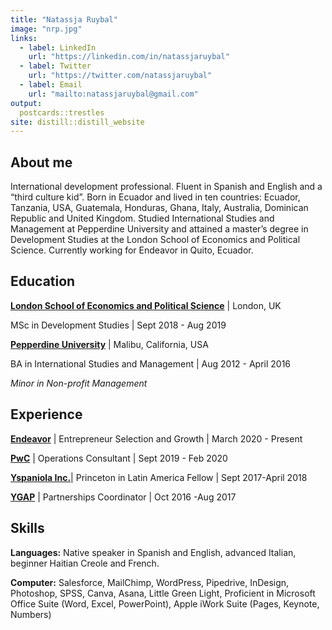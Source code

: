 ```yaml
---
title: "Natassja Ruybal"
image: "nrp.jpg"
links:
  - label: LinkedIn
    url: "https://linkedin.com/in/natassjaruybal"
  - label: Twitter
    url: "https://twitter.com/natassjaruybal"
  - label: Email
    url: "mailto:natassjaruybal@gmail.com"
output:
  postcards::trestles
site: distill::distill_website
---
```


## About me

International development professional. Fluent in Spanish and English and a "third culture kid". Born in Ecuador and lived in ten countries: Ecuador, Tanzania, USA, Guatemala, Honduras, Ghana, Italy, Australia, Dominican Republic and United Kingdom. Studied International Studies and Management at Pepperdine University and attained a master's degree in Development Studies at the London School of Economics and Political Science. Currently working for Endeavor in Quito, Ecuador.

## Education

[**London School of Economics and Political Science**](https://www.lse.ac.uk) \| London, UK

MSc in Development Studies \| Sept 2018 - Aug 2019

[**Pepperdine University**](https://www.pepperdine.edu) \| Malibu, California, USA

BA in International Studies and Management \| Aug 2012 - April 2016

*Minor in Non-profit Management*

## Experience

[**Endeavor**](https://endeavor.org) \| Entrepreneur Selection and Growth \| March 2020 - Present

[**PwC**](http://pwc.com) \| Operations Consultant \| Sept 2019 - Feb 2020

[**Yspaniola Inc.**](https://www.yspaniola.org)\| Princeton in Latin America Fellow \| Sept 2017-April 2018

[**YGAP**](https://ygap.org) \| Partnerships Coordinator \| Oct 2016 -Aug 2017

## Skills

**Languages:** Native speaker in Spanish and English, advanced Italian, beginner Haitian Creole and French.

**Computer:** Salesforce, MailChimp, WordPress, Pipedrive, InDesign, Photoshop, SPSS, Canva, Asana, Little Green Light, Proficient in Microsoft Office Suite (Word, Excel, PowerPoint), Apple iWork Suite (Pages, Keynote, Numbers)

